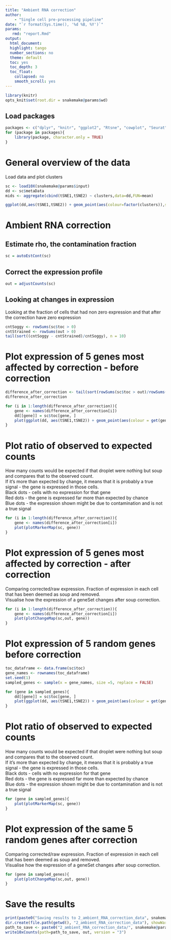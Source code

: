 ```yaml
---
title: "Ambient RNA correction"
author:
    - "Single cell pre-processing pipeline"
date: "`r format(Sys.time(), '%d %B, %Y')`"
params:
   rmd: "report.Rmd"
output:
  html_document:
  highlight: tango
  number_sections: no
  theme: default
  toc: yes
  toc_depth: 3
  toc_float:
    collapsed: no
    smooth_scroll: yes
---
```

```r
library(knitr)
opts_knit$set(root.dir = snakemake@params$wd)
```
## Load packages
```r
packages <- c("dplyr", "knitr", "ggplot2", "Rtsne", "cowplot", "Seurat", "limma", "tidyr", "DropletUtils", "SoupX")
for (package in packages){
    library(package, character.only = TRUE)
}
```

# General overview of the data
Load data and plot clusters
```r
sc <- load10X(snakemake@params$input)
dd <- sc$metaData
mids <- aggregate(cbind(tSNE1,tSNE2) ~ clusters,data=dd,FUN=mean)

ggplot(dd,aes(tSNE1,tSNE2)) + geom_point(aes(colour=factor(clusters)),size=0.2) + geom_label(data=mids,aes(label=clusters))
```

# Ambient RNA correction
## Estimate rho, the contamination fraction
```r
sc = autoEstCont(sc)
```

## Correct the expression profile
```r
out = adjustCounts(sc)
```

## Looking at changes in expression
Looking at the fraction of cells that had non zero expression and that after the correction have zero expression
```r
cntSoggy <- rowSums(sc$toc > 0)
cntStrained <- rowSums(out > 0)
tail(sort((cntSoggy - cntStrained)/cntSoggy), n = 10)
```

# Plot expression of 5 genes most affected by correction - before correction
```r
difference_after_correction <- tail(sort(rowSums(sc$toc > out)/rowSums(sc$toc > 0)), n = 5)
difference_after_correction
```

```r
for (i in 1:length(difference_after_correction)){
    gene <- names(difference_after_correction[i])
    dd[[gene]] = sc$toc[gene, ]
    plot(ggplot(dd, aes(tSNE1,tSNE2)) + geom_point(aes(colour = get(gene) > 0))+ ggtitle(paste0(gene, ": expression before correction")))
}
```

# Plot ratio of observed to expected counts
How many counts would be expected if that droplet were nothing but soup and compares that to the observed count.  
If it's more than expected by change, it means that it is probably a true signal - the gene is expressed in those cells.  
Black dots - cells with no expression for that gene  
Red dots - the gene is expressed far more than expected by chance  
Blue dots - the expression shown might be due to contamination and is not a true signal

```r
for (i in 1:length(difference_after_correction)){
    gene <- names(difference_after_correction[i])
    plot(plotMarkerMap(sc, gene))
}
```

# Plot expression of 5 genes most affected by correction - after correction
Comparing corrected/raw expression. Fraction of expression in each cell that has been deemed as soup and removed.  
Visualise how the expression of a geneSet changes after soup correction.  

```r
for (i in 1:length(difference_after_correction)){
    gene <- names(difference_after_correction[i])
    plot(plotChangeMap(sc,out, gene))
}
```

# Plot expression of 5 random genes before correction
```r
toc_dataframe <- data.frame(sc$toc)
gene_names <- rownames(toc_dataframe)
set.seed(1)
sampled_genes <- sample(x = gene_names, size =5, replace = FALSE)
```

```r
for (gene in sampled_genes){
    dd[[gene]] = sc$toc[gene, ]
    plot(ggplot(dd, aes(tSNE1,tSNE2)) + geom_point(aes(colour = get(gene) > 0))+ ggtitle(paste0(gene, ": expression before correction")))
}
```

# Plot ratio of observed to expected counts
How many counts would be expected if that droplet were nothing but soup and compares that to the observed count.  
If it's more than expected by change, it means that it is probably a true signal - the gene is expressed in those cells.  
Black dots - cells with no expression for that gene  
Red dots - the gene is expressed far more than expected by chance  
Blue dots - the expression shown might be due to contamination and is not a true signal
```r
for (gene in sampled_genes){
    plot(plotMarkerMap(sc, gene))
}
```

# Plot expression of the same 5 random genes after correction
Comparing corrected/raw expression. Fraction of expression in each cell that has been deemed as soup and removed.  
Visualise how the expression of a geneSet changes after soup correction.  
```r
for (gene in sampled_genes){
    plot(plotChangeMap(sc,out, gene))
}
```

# Save the results
```r
print(paste0("Saving results to 2_ambient_RNA_correction_data", snakemake@params$sample))
dir.create(file.path(getwd(), "2_ambient_RNA_correction_data"), showWarnings = FALSE)
path_to_save <- paste0("2_ambient_RNA_correction_data/", snakemake@params$sample)
write10xCounts(path=path_to_save, out, version = "3")
```